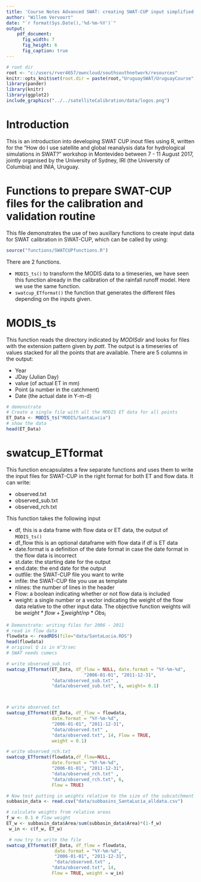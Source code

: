 ```yaml
---
title: 'Course Notes Advanced SWAT: creating SWAT-CUP input simplified'
author: "Willem Vervoort"
date: "`r format(Sys.Date(),'%d-%m-%Y')`"
output: 
    pdf_document:
      fig_width: 7
      fig_height: 6
      fig_caption: true
---
```


```r
# root dir
root <- "c:/users/rver4657/owncloud/southsouthnetwork/resources"
knitr::opts_knit$set(root.dir = paste(root,"UruguaySWAT/UruguayCourse",sep="/"))
library(pander)
library(knitr)
library(ggplot2)
include_graphics("../../satelliteCalibration/data/logos.png")
```


# Introduction  
This is an introduction into developing SWAT CUP inout files using R, written for the "How do I use satellite and global reanalysis data for hydrological simulations in SWAT?" workshop in Montevideo between 7 - 11 August 2017, jointly organised by the University of Sydney, IRI (the University of Columbia) and INIA, Uruguay.

\newpage

# Functions to prepare SWAT-CUP files for the calibration and validation routine
This file demonstrates the use of two auxillary functions to create input data for SWAT calibration in SWAT-CUP, which can be called by using:
```r
source("functions/SWATCUPfunctions.R")
```
  
There are 2 functions.  

* `MODIS_ts()` to transform the MODIS data to a timeseries, we have seen this function already in the calibration of the rainfall runoff model. Here we use the same function.  
* `swatcup_ETformat()` the function that generates the different files depending on the inputs given.

# MODIS_ts
This function reads the directory indicated by *MODISdir* and looks for files with the extension pattern given by *patt*. The output is a timeseries of values stacked for all the points that are available. There are 5 columns in the output:  

* Year  
* JDay (Julian Day)  
* value (of actual ET in mm)  
* Point (a number in the catchment)  
* Date (the actual date in Y-m-d)

```r
# demonstrate
# Create a single file with all the MODIS ET data for all points
ET_Data <- MODIS_ts("MODIS/SantaLucia")
# show the data
head(ET_Data)

```






# swatcup_ETformat
This function encapsulates a few separate functions and uses them to write the input files for SWAT-CUP in the right format for both ET and flow data.
It can write:  

- observed.txt
- observed_sub.txt
- observed_rch.txt

This function takes the following input

* df, this is a data frame with flow data or ET data, the output of `MODIS_ts()`
* df_flow this is an optional dataframe with flow data if df is ET data
* date.format is a definition of the date format in case the date format in the flow data is incorrect
* st.date: the starting date for the output
* end.date: the end date for the output
* outfile: the SWAT-CUP file you want to write
* infile: the SWAT-CUP file you use as template
* nlines: the number of lines in the header
* Flow: a boolean indicating whether or not flow data is included
* weight: a single number or a vector indicating the weight of the flow data relative to the other input data. The objective function weights will be $weight*flow + \sum{weight/np*Obs_i}$  

```r
# Demonstrate: writing files for 2006 - 2011
# read in flow data
flowdata <- readRDS(file="data/SantaLucia.RDS")
head(flowdata)
# original Q is in m^3/sec
# SWAT needs cumecs

# write observed_sub.txt
swatcup_ETformat(ET_Data, df_flow = NULL, date.format = "%Y-%m-%d",
                             "2006-01-01", "2011-12-31",
                 "data/observed_sub.txt" ,
                 "data/observed_sub.txt", 6, weight= 0.1)



# write observed.txt
swatcup_ETformat(ET_Data, df_flow = flowdata,
                 date.format = "%Y-%m-%d",
                 "2006-01-01", "2011-12-31",
                 "data/observed.txt" ,
                 "data/observed.txt", 14, Flow = TRUE, 
                 weight = 0.1)

# write observed_rch.txt
swatcup_ETformat(flowdata,df_flow=NULL,
                 date.format = "%Y-%m-%d",
                 "2006-01-01", "2011-12-31",
                 "data/observed_rch.txt" ,
                 "data/observed_rch.txt", 6, 
                 Flow = TRUE)

# Now test putting in weights relative to the size of the subcatchment
subbasin_data <- read.csv("data/subbasins_SantaLucia_alldata.csv")

# calculate weights from relative areas
f_w <- 0.1 # flow weight
ET_w <- subbasin_data$Area/sum(subbasin_data$Area)*(1-f_w)
 w_in <- c(f_w, ET_w)

 # now try to write the file
swatcup_ETformat(ET_Data, df_flow = flowdata,
                  date.format = "%Y-%m-%d",
                  "2006-01-01", "2011-12-31",
                  "data/observed.txt" ,
                 "data/observed.txt", 14, 
                 Flow = TRUE, weight = w_in)
``` 